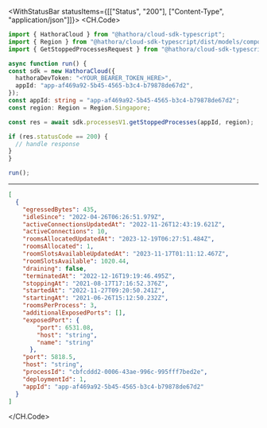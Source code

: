 

<WithStatusBar statusItems={[["Status", "200"], ["Content-Type", "application/json"]]}>
  <CH.Code>
  ```typescript GetStoppedProcesses.ts
  import { HathoraCloud } from "@hathora/cloud-sdk-typescript";
import { Region } from "@hathora/cloud-sdk-typescript/dist/models/components";
import { GetStoppedProcessesRequest } from "@hathora/cloud-sdk-typescript/dist/models/operations";

async function run() {
  const sdk = new HathoraCloud({
    hathoraDevToken: "<YOUR_BEARER_TOKEN_HERE>",
    appId: "app-af469a92-5b45-4565-b3c4-b79878de67d2",
  });
const appId: string = "app-af469a92-5b45-4565-b3c4-b79878de67d2";
const region: Region = Region.Singapore;

  const res = await sdk.processesV1.getStoppedProcesses(appId, region);

  if (res.statusCode == 200) {
    // handle response
  }
}

run();
  ```
  ---

  ```json Example Response
  [
    {
      "egressedBytes": 435,
      "idleSince": "2022-04-26T06:26:51.979Z",
      "activeConnectionsUpdatedAt": "2022-11-26T12:43:19.621Z",
      "activeConnections": 10,
      "roomsAllocatedUpdatedAt": "2023-12-19T06:27:51.484Z",
      "roomsAllocated": 1,
      "roomSlotsAvailableUpdatedAt": "2023-11-17T01:11:12.467Z",
      "roomSlotsAvailable": 1020.44,
      "draining": false,
      "terminatedAt": "2022-12-16T19:19:46.495Z",
      "stoppingAt": "2021-08-17T17:16:52.376Z",
      "startedAt": "2022-11-27T09:20:50.241Z",
      "startingAt": "2021-06-26T15:12:50.232Z",
      "roomsPerProcess": 3,
      "additionalExposedPorts": [],
      "exposedPort": {
          "port": 6531.08,
          "host": "string",
          "name": "string"
        },
      "port": 5818.5,
      "host": "string",
      "processId": "cbfcddd2-0006-43ae-996c-995fff7bed2e",
      "deploymentId": 1,
      "appId": "app-af469a92-5b45-4565-b3c4-b79878de67d2"
    }
  ]
  ```
  </CH.Code>
</WithStatusBar>
